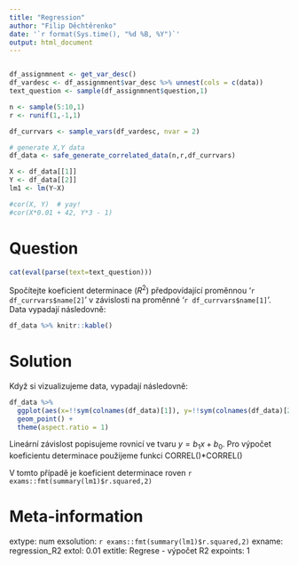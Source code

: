 ```yaml
---
title: "Regression"
author: "Filip Děchtěrenko"
date: '`r format(Sys.time(), "%d %B, %Y")`'
output: html_document
---
```


```r

```


```r

df_assignmnent <- get_var_desc()
df_vardesc <- df_assignmnent$var_desc %>% unnest(cols = c(data))
text_question <- sample(df_assignmnent$question,1)

n <- sample(5:10,1)
r <- runif(1,-1,1)

df_currvars <- sample_vars(df_vardesc, nvar = 2)

# generate X,Y data
df_data <- safe_generate_correlated_data(n,r,df_currvars)

X <- df_data[[1]]
Y <- df_data[[2]]
lm1 <- lm(Y~X)

#cor(X, Y)  # yay!
#cor(X*0.01 + 42, Y*3 - 1) 
```



Question
========
```r
cat(eval(parse(text=text_question)))
```

Spočítejte koeficient determinace ($R^2$) předpovídající proměnnou '`r df_currvars$name[2]`' v závislosti na proměnné '`r df_currvars$name[1]`'. Data vypadají následovně:

```r
df_data %>% knitr::kable()
```

Solution
========
Když si vizualizujeme data, vypadají následovně:

```r
df_data %>% 
  ggplot(aes(x=!!sym(colnames(df_data)[1]), y=!!sym(colnames(df_data)[2]))) +
  geom_point() + 
  theme(aspect.ratio = 1)
```

Lineární závislost popisujeme rovnicí ve tvaru $y = b_1x+b_0$. Pro výpočet koeficientu determinace použijeme funkci CORREL()*CORREL()

V tomto případě je koeficient determinace roven `r exams::fmt(summary(lm1)$r.squared,2)`




Meta-information
================
extype: num
exsolution: `r exams::fmt(summary(lm1)$r.squared,2)`
exname: regression_R2
extol: 0.01
extitle: Regrese - výpočet R2
expoints: 1
